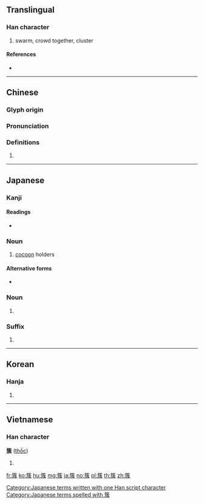 {{character info/new}}
==Translingual==

===Han character===
{{Han char|rn=118|rad=竹|as=11|sn=17|four=88234|canj=HYSK}}

# swarm, crowd together, cluster

====References====
* {{Han ref|kx=0897.160|dkj=26437|dj=1323.320|hdz=53010.100|uh=7C07|ud=31751|bh=C14C|bd=49484}}

----

==Chinese==
{{zh-forms}}

===Glyph origin===
{{Han etym}}

===Pronunciation===
{{zh-pron
|m=cù
|c=cuk1,zuk6
|h=pfs=
|md=
|mn=chhok
|w=
|mc=y
|oc=y
|cat=
}}

===Definitions===
{{zh-hanzi}}

# {{rfdef|lang=zh}}

----

==Japanese==

===Kanji===
{{ja-kanji|grade=|rs=竹11}}

====Readings====
* {{ja-readings|on=[[そう]] (sō), [[ぞく]] (zoku), [[そく]] (soku)|kun=[[むらがる]] (muragaru), [[やじり]] (yajiri)|nanori=}}

===Noun===
{{ja-noun|ぞく}}

# [[cocoon]] holders

====Alternative forms====
* {{l|ja|蔟}}

===Noun===
{{ja-noun|むら}}

# {{alternative form of|群|lang=ja}}

===Suffix===
{{ja-pos|suffix|むら}}

# {{alternative form of|群|lang=ja}}

[[Category:Japanese terms written with one Han script character]]
[[Category:Japanese terms spelled with 簇]]

----

==Korean==

===Hanja===
{{ko-hanja|hangeul=족|eumhun=|rv=jok|mr=chok|y=cok}}

# {{defn|lang=ko|sort=竹11}}

----

==Vietnamese==

===Han character===
'''簇''' ([[thốc]])

# {{defn|lang=vi}}

[[fr:簇]]
[[ko:簇]]
[[hu:簇]]
[[mg:簇]]
[[ja:簇]]
[[no:簇]]
[[pl:簇]]
[[th:簇]]
[[zh:簇]]